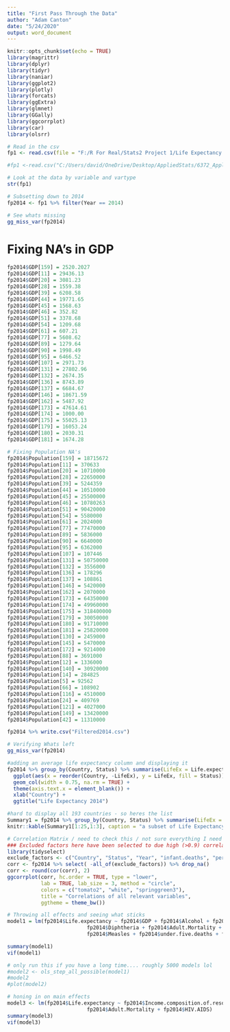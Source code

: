 ```yaml
---
title: "First Pass Through the Data"
author: "Adam Canton"
date: "5/24/2020"
output: word_document
---
```


```r
knitr::opts_chunk$set(echo = TRUE)
library(magrittr)
library(dplyr)
library(tidyr)
library(naniar)
library(ggplot2)
library(plotly)
library(forcats)
library(ggExtra)
library(glmnet)
library(GGally)
library(ggcorrplot)
library(car)
library(olsrr)

```

```r
# Read in the csv
fp1 <- read.csv(file = "F:/R For Real/Stats2 Project 1/Life Expectancy Data.csv")

#fp1 <-read.csv("C:/Users/david/OneDrive/Desktop/AppliedStats/6372_AppliedStats_GraceLang/Project1/LifeExpectancyData.csv")
```

```r
# Look at the data by variable and vartype
str(fp1)
```
```r
# Subsetting down to 2014
fp2014 <- fp1 %>% filter(Year == 2014)
```

```r
# See whats missing
gg_miss_var(fp2014)
```
# Fixing NA's in GDP
```r
fp2014$GDP[159] = 2520.2027
fp2014$GDP[11] = 29436.13
fp2014$GDP[20] = 3081.23
fp2014$GDP[28] = 1559.38
fp2014$GDP[39] = 6208.58
fp2014$GDP[44] = 19771.65
fp2014$GDP[45] = 1568.63
fp2014$GDP[46] = 352.82
fp2014$GDP[51] = 3378.68
fp2014$GDP[54] = 1209.68
fp2014$GDP[61] = 607.21
fp2014$GDP[77] = 5608.62
fp2014$GDP[89] = 1279.64
fp2014$GDP[90] = 1998.49
fp2014$GDP[95] = 6466.52
fp2014$GDP[107] = 2971.73
fp2014$GDP[131] = 27802.96
fp2014$GDP[132] = 2674.35
fp2014$GDP[136] = 8743.89
fp2014$GDP[137] = 6684.67
fp2014$GDP[146] = 18671.59
fp2014$GDP[162] = 5487.92
fp2014$GDP[173] = 47614.61
fp2014$GDP[174] = 1000.00
fp2014$GDP[175] = 55025.13
fp2014$GDP[179] = 16053.24
fp2014$GDP[180] = 2030.31
fp2014$GDP[181] = 1674.28
```

```r
# Fixing Population NA's
fp2014$Population[159] = 18715672
fp2014$Population[11] = 370633
fp2014$Population[20] = 10710000
fp2014$Population[28] = 22650000
fp2014$Population[39] = 5244359
fp2014$Population[44] = 10510000
fp2014$Population[45] = 25500000
fp2014$Population[46] = 10780263
fp2014$Population[51] = 90420000
fp2014$Population[54] = 5580000
fp2014$Population[61] = 2024000
fp2014$Population[77] = 77470000
fp2014$Population[89] = 5836000
fp2014$Population[90] = 6640000
fp2014$Population[95] = 6362000
fp2014$Population[107] = 107446
fp2014$Population[131] = 50750000
fp2014$Population[132] = 3556000
fp2014$Population[136] = 178296
fp2014$Population[137] = 108861
fp2014$Population[146] = 5420000
fp2014$Population[162] = 2070000
fp2014$Population[173] = 64350000
fp2014$Population[174] = 49960000
fp2014$Population[175] = 318400000
fp2014$Population[179] = 30050000
fp2014$Population[180] = 91710000
fp2014$Population[181] = 25820000
fp2014$Population[130] = 2459000
fp2014$Population[145] = 5470000
fp2014$Population[172] = 9214000
fp2014$Population[88] = 3691000
fp2014$Population[12] = 1336000
fp2014$Population[140] = 30920000
fp2014$Population[14] = 284825
fp2014$Population[5] = 92562
fp2014$Population[66] = 108902
fp2014$Population[116] = 4510000
fp2014$Population[24] = 409769
fp2014$Population[121] = 4027000
fp2014$Population[149] = 13420000
fp2014$Population[42] = 11310000
```

```r
fp2014 %>% write.csv("Filtered2014.csv")
```

```r
# Verifying Whats left
gg_miss_var(fp2014)
```

```r
#adding an average life expectancy column and displaying it 
fp2014 %>% group_by(Country, Status) %>% summarise(LifeEx = Life.expectancy) %>%
  ggplot(aes(x = reorder(Country, -LifeEx), y = LifeEx, fill = Status)) +
  geom_col(width = 0.75, na.rm = TRUE) +
  theme(axis.text.x = element_blank()) + 
  xlab("Country") + 
  ggtitle("Life Expectancy 2014")

```

```r
#hard to display all 193 countries - so heres the list
Summary1 = fp2014 %>% group_by(Country, Status) %>% summarise(LifeEx = Life.expectancy) %>% arrange(-LifeEx) 
knitr::kable(Summary1[1:25,1:3], caption = "a subset of Life Expectancy 2014")
```


```r
# Correlation Matrix / need to check this / not sure everything I need is represented / plot provided by ##http://r-statistics.co/Top50-Ggplot2-Visualizations-MasterList-R-Code.html#Correlogram
### Excluded factors here have been selected to due high (>0.9) correlations
library(tidyselect)
exclude_factors <- c("Country", "Status", "Year", "infant.deaths", "percentage.expenditure", "Hepatitis.B", "Schooling")
corr <- fp2014 %>% select( -all_of(exclude_factors)) %>% drop_na()
corr <- round(cor(corr), 2)
ggcorrplot(corr, hc.order = TRUE, type = "lower",
           lab = TRUE, lab_size = 3, method = "circle",
           colors = c("tomato2", "white", "springgreen3"),
           title = "Correlations of all relevant variables",
           ggtheme = theme_bw())
```

```r
# Throwing all effects and seeing what sticks
model1 = lm(fp2014$Life.expectancy ~ fp2014$GDP + fp2014$Alcohol + fp2014$Income.composition.of.resources + fp2014$Total.expenditure + fp2014$Polio +
                          fp2014$Diphtheria + fp2014$Adult.Mortality + fp2014$HIV.AIDS + fp2014$thinness..1.19.years +
                          fp2014$Measles + fp2014$under.five.deaths + fp2014$Population)
```

```r
summary(model1)
vif(model1)
```


```r
# only run this if you have a long time.... roughly 5000 models lol
#model2 <- ols_step_all_possible(model1)
#model2
#plot(model2)
```

```r
# honing in on main effects
model3 <- lm(fp2014$Life.expectancy ~ fp2014$Income.composition.of.resources + fp2014$Total.expenditure +
                          fp2014$Adult.Mortality + fp2014$HIV.AIDS)
summary(model3)
vif(model3)
```



